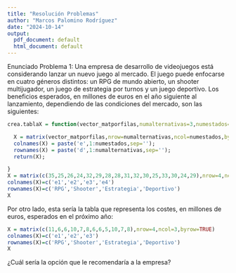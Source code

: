 ---
title: "Resolución Problemas"
author: "Marcos Palomino Rodríguez"
date: "2024-10-14"
output:
  pdf_document: default
  html_document: default
---
Enunciado Problema 1:
Una empresa de desarrollo de videojuegos está considerando lanzar un nuevo juego al mercado. El juego puede enfocarse en cuatro géneros distintos: un RPG de mundo abierto, un shooter multijugador, un juego de estrategia por turnos y un juego deportivo. Los beneficios esperados, en millones de euros en el año siguiente al lanzamiento, dependiendo de las condiciones del mercado, son las siguientes:

```{r}
crea.tablaX = function(vector_matporfilas,numalternativas=3,numestados=4) {

  X = matrix(vector_matporfilas,nrow=numalternativas,ncol=numestados,byrow=TRUE)
  colnames(X) = paste('e',1:numestados,sep='');
  rownames(X) = paste('d',1:numalternativas,sep='');
  return(X);

}
X = matrix(c(35,25,26,24,32,29,28,28,31,32,30,25,33,30,24,29),nrow=4,ncol=4,byrow=TRUE)
colnames(X)=c('e1','e2','e3','e4')
rownames(X)=c('RPG','Shooter','Estrategia','Deportivo')
X
```

Por otro lado, esta sería la tabla que representa los costes, en millones de euros, esperados en el próximo año:

```{r}
X = matrix(c(11,6,6,10,7,8,6,6,5,10,7,8),nrow=4,ncol=3,byrow=TRUE)
colnames(X)=c('e1','e2','e3')
rownames(X)=c('RPG','Shooter','Estrategia','Deportivo')
X
```

¿Cuál sería la opción que le recomendaría a la empresa?



```{r}

```
